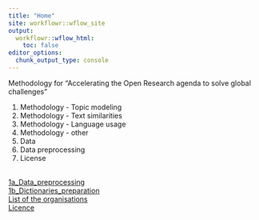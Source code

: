 ```yaml
---
title: "Home"
site: workflowr::wflow_site
output:
  workflowr::wflow_html:
    toc: false
editor_options:
  chunk_output_type: console
---
```

Methodology for "Accelerating the Open Research agenda to solve global challenges"

1. Methodology - Topic modeling
2. Methodology - Text similarities
3. Methodology - Language usage
4. Methodology - other
5. Data 
6. Data preprocessing
7. License

<!-- wflow_publish("analysis/_site.yml", "Change the theme", republish = TRUE) -->

<br>
[1a_Data_preprocessing](./docs/1a_Data_preprocessing.html)
<br>
[1b_Dictionaries_preparation](./docs/1b_Dictionaries_preparation.html)
<br>
[List of the organisations](./data/README.html)
<br>
[Licence](./docs/license.html)

